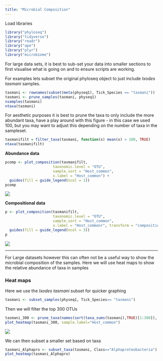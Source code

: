 ```yaml
---
title: "Microbial Composition"
---
```


Load libraries
```r

library("phyloseq")
library("tidyverse")
library("readr")
library("ape")
library("plyr")
library("microbiome")
```

For large data sets, it is best to sub-set your data into smaller sections to first visualise what is going on and to ensure scripts are working.

For examples lets subset the original phyloseq object to just include *Ixodes tasmani* samples.

```r
tasmani <- rownames(subset(meta(physeq1), Tick_Species == "tasmani"))
tasmani <- prune_samples(tasmani, physeq1)
nsamples(tasmani)
ntaxa(tasmani)
```

For aesthetic purposes it is best to prune the taxa to only include the more abundant taxa, have a play around with this figure - in this case we used 100, but you may want to adjust this depending on the number of taxa in the sampleset.
```r
tasmanifilt = filter_taxa(tasmani, function(x) mean(x) > 100, TRUE)
ntaxa(tasmanifilt)
```

**Abundance data**
```r
pcomp <- plot_composition(tasmanifilt,
                      taxonomic.level = "OTU",
                      sample.sort = "Host_common",
                      x.label = "Host_common") +
  guides(fill = guide_legend(ncol = 1))
pcomp
```
![](images/Itasmani.png)


**Compositional data**
```r
p <- plot_composition(tasmanifilt,
                      taxonomic.level = "OTU",
                      sample.sort = "Host_common",
                      x.label = "Host_commonr", transform = "compositional") +
  guides(fill = guide_legend(ncol = 3))
p
```
![](images/Itasmani-comp.png)

***

For Large datasets however this can often not be a useful way to show the microbial composition of the samples. Here we will use heat maps to show the relative abundance of taxa in samples

### Heat maps

Here we use the *Ixodes tasmani* subset for quicker graphing

```r
tasmani <- subset_samples(physeq1, Tick_Species== "tasmani")
```

Then we will filter the top 300 OTUs
```r
tasmani_300 <- prune_taxa(names(sort(taxa_sums(tasmani),TRUE)[1:300]), tasmani)
plot_heatmap(tasmani_300, sample.label="Host_common")
```

![](images/heatmap_tasmani.png)


We can then subset a smaller set based on taxa
```r
tasmani_Alphapro <- subset_taxa(tasmani, Class=="Alphaproteobacteria")
plot_heatmap(tasmani_Alphapro)
```
